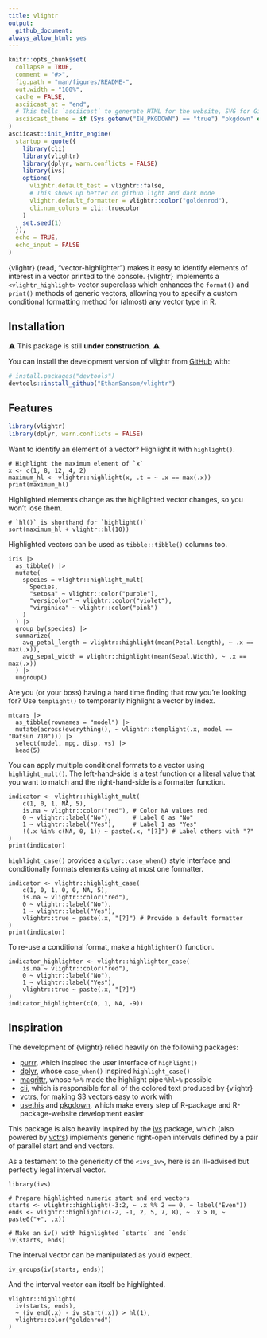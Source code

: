 ```yaml
---
title: vlightr
output:
  github_document:
always_allow_html: yes
---
```


<!-- README.md is generated from README.Rmd. Please edit that file -->

```r
knitr::opts_chunk$set(
  collapse = TRUE,
  comment = "#>",
  fig.path = "man/figures/README-",
  out.width = "100%",
  cache = FALSE,
  asciicast_at = "end",
  # This tells `asciicast` to generate HTML for the website, SVG for GitHub
  asciicast_theme = if (Sys.getenv("IN_PKGDOWN") == "true") "pkgdown" else "readme"
)
asciicast::init_knitr_engine(
  startup = quote({
    library(cli)
    library(vlightr)
    library(dplyr, warn.conflicts = FALSE)
    library(ivs)
    options(
      vlightr.default_test = vlightr::false,
      # This shows up better on github light and dark mode
      vlightr.default_formatter = vlightr::color("goldenrod"),
      cli.num_colors = cli::truecolor
    )
    set.seed(1)
  }),
  echo = TRUE,
  echo_input = FALSE
)
```

<!-- badges: start -->

<!-- badges: end -->

{vlightr} (read, "vector-highlighter") makes it easy to identify elements of 
interest in a vector printed to the console. {vlightr} implements a `<vlightr_highlight>` 
vector superclass which enhances the `format()` and `print()` methods of generic 
vectors, allowing you to specify a custom conditional formatting method for
(almost) any vector type in R.

## Installation

⚠️ This package is still **under construction**. ⚠️

You can install the development version of vlightr from [GitHub](https://github.com/) with:

``` r
# install.packages("devtools")
devtools::install_github("EthanSansom/vlightr")
```

## Features

```r
library(vlightr)
library(dplyr, warn.conflicts = FALSE)
```

Want to identify an element of a vector? Highlight it with `highlight()`.

```asciicast
# Highlight the maximum element of `x`
x <- c(1, 8, 12, 4, 2)
maximum_hl <- vlightr::highlight(x, .t = ~ .x == max(.x))
print(maximum_hl)
```

Highlighted elements change as the highlighted vector changes, so you won’t lose them.

```asciicast
# `hl()` is shorthand for `highlight()`
sort(maximum_hl + vlightr::hl(10))
```

Highlighted vectors can be used as `tibble::tibble()` columns too.

```asciicast
iris |>
  as_tibble() |>
  mutate(
    species = vlightr::highlight_mult(
      Species,
      "setosa" ~ vlightr::color("purple"),
      "versicolor" ~ vlightr::color("violet"),
      "virginica" ~ vlightr::color("pink")
    )
  ) |>
  group_by(species) |>
  summarize(
    avg_petal_length = vlightr::highlight(mean(Petal.Length), ~ .x == max(.x)),
    avg_sepal_width = vlightr::highlight(mean(Sepal.Width), ~ .x == max(.x))
  ) |>
  ungroup()
```

Are you (or your boss) having a hard time finding that row you're looking for? Use `templight()` to temporarily highlight a vector by index.

```asciicast
mtcars |>
  as_tibble(rownames = "model") |>
  mutate(across(everything(), ~ vlightr::templight(.x, model == "Datsun 710"))) |>
  select(model, mpg, disp, vs) |>
  head(5)
```

You can apply multiple conditional formats to a vector using `highlight_mult()`. The left-hand-side is a test function or a literal value that you want to match and the right-hand-side is a formatter function.

```asciicast
indicator <- vlightr::highlight_mult(
	c(1, 0, 1, NA, 5),
	is.na ~ vlightr::color("red"), # Color NA values red
	0 ~ vlightr::label("No"),      # Label 0 as "No"
	1 ~ vlightr::label("Yes"),     # Label 1 as "Yes"
	!(.x %in% c(NA, 0, 1)) ~ paste(.x, "[?]") # Label others with "?"
)
print(indicator)
```

`highlight_case()` provides a `dplyr::case_when()` style interface and conditionally formats elements using at most one formatter.

```asciicast
indicator <- vlightr::highlight_case(
	c(1, 0, 1, 0, 0, NA, 5),
	is.na ~ vlightr::color("red"),
	0 ~ vlightr::label("No"),
	1 ~ vlightr::label("Yes"),
	vlightr::true ~ paste(.x, "[?]") # Provide a default formatter
)
print(indicator)
```

To re-use a conditional format, make a `highlighter()` function.

```asciicast
indicator_highlighter <- vlightr::highlighter_case(
	is.na ~ vlightr::color("red"),
	0 ~ vlightr::label("No"),
	1 ~ vlightr::label("Yes"),
	vlightr::true ~ paste(.x, "[?]")
)
indicator_highlighter(c(0, 1, NA, -9))
```

## Inspiration

The development of {vlightr} relied heavily on the following packages:

- [purrr](https://purrr.tidyverse.org/), which inspired the user interface of `highlight()`
- [dplyr](https://dplyr.tidyverse.org/), whose `case_when()` inspired `highlight_case()`
- [magrittr](https://magrittr.tidyverse.org/), whose `%>%` made the highlight pipe `%hl>%` possible
- [cli](https://cli.r-lib.org/index.html), which is responsible for all of the colored text produced by {vlightr}
- [vctrs](https://vctrs.r-lib.org/index.html), for making S3 vectors easy to work with
- [usethis](https://usethis.r-lib.org/) and [pkgdown](https://pkgdown.r-lib.org/), which make every step of R-package and R-package-website development easier

This package is also heavily inspired by the [ivs](https://github.com/DavisVaughan/ivs) package, which (also powered by [vctrs](https://vctrs.r-lib.org/index.html)) implements generic right-open intervals defined by a pair of parallel start and end vectors.

As a testament to the genericity of the `<ivs_iv>`, here is an ill-advised but perfectly legal interval vector.

```asciicast
library(ivs)

# Prepare highlighted numeric start and end vectors
starts <- vlightr::highlight(-3:2, ~ .x %% 2 == 0, ~ label("Even"))
ends <- vlightr::highlight(c(-2, -1, 2, 5, 7, 8), ~ .x > 0, ~ paste0("+", .x))

# Make an iv() with highlighted `starts` and `ends`
iv(starts, ends)
```

The interval vector can be manipulated as you'd expect.

```asciicast
iv_groups(iv(starts, ends))
```

And the interval vector can itself be highlighted.

```asciicast
vlightr::highlight(
  iv(starts, ends), 
  ~ (iv_end(.x) - iv_start(.x)) > hl(1),
  vlightr::color("goldenrod")
)
```

